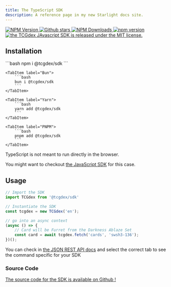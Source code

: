 ```yaml
---
title: The TypeScript SDK
description: A reference page in my new Starlight docs site.
---
```


<p class="flex gap-2 justify-center">
	<a href="http://npmjs.com/@tcgdex/sdk">
		<img src="https://img.shields.io/npm/v/@tcgdex/sdk?style=flat-square" alt="NPM Version" />
	</a>
	<a href="https://github.com/tcgdex/javascript-sdk/stargazers">
		<img src="https://img.shields.io/github/stars/tcgdex/javascript-sdk?style=flat-square" alt="Github stars" />
	</a>
	<a href="http://npmjs.com/@tcgdex/sdk">
		<img src="https://img.shields.io/npm/dm/@tcgdex/sdk?style=flat-square" alt="NPM Downloads" />
	</a>
	<a href="https://app.codecov.io/gh/tcgdex/javascript-sdk/">
		<img src="https://img.shields.io/codecov/c/github/tcgdex/javascript-sdk?style=flat-square&token=FR4BI94N4Q" alt="npm version" />
	</a>
	<a href="https://github.com/tcgdex/javascript-sdk/actions/workflows/build.yml">
		<img src="https://img.shields.io/github/actions/workflow/status/tcgdex/javascript-sdk/build.yml?style=flat-square" alt="the TCGdex JAvascript SDK is released under the MIT license." />
	</a>
</p>


## Installation

<Tabs>
	<TabItem label="NPM">
		```bash
		npm i @tcgdex/sdk
		```
	</TabItem>
	
	<TabItem label="Bun">
		```bash
		bun i @tcgdex/sdk
		```
	</TabItem>
	
	<TabItem label="Yarn">
		```bash
		yarn add @tcgdex/sdk
		```
	</TabItem>
	
	<TabItem label="PNPM">
		```bash
		pnpm add @tcgdex/sdk
		```
	</TabItem>
</Tabs>

<Aside title="Browser Usage" type="tip">
TypeScript is not meant to run directly in the browser.

You might want to checkout [the JavaScript SDK](/sdks/javascript) for this case.
</Aside>

## Usage

```typescript
// Import the SDK
import TCGdex from '@tcgdex/sdk'

// Instantiate the SDK
const tcgdex = new TCGdex('en');

// go into an async context
(async () => {
	// Card will be Furret from the Darkness Ablaze Set
	const card = await tcgdex.fetch('cards', 'swsh3-136');
})();
```

You can check in [the JSON REST API docs](/rest) and select the correct tab to see the command specific for your SDK


### Source Code

[The source code for the SDK is available on Github !](https://github.com/tcgdex/javascript-sdk)
